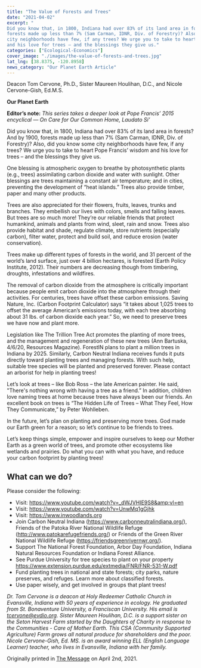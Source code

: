 ```yaml
---
title: "The Value of Forests and Trees"
date: "2021-04-02"
excerpt: "
Did you know that, in 1800, Indiana had over 83% of its land area in forests? And by 1900,
forests made up less than 7% (Sam Carman, IDNR, Div. of Forestry)? Also, did you know some
city neighborhoods have few, if any trees? We urge you to take to heart Pope Francis’ wisdom
and his love for trees – and the blessings they give us."
categories: ["Ecological-Economics"]
cover_image: "./images/the-value-of-forests-and-trees.jpg"
lat_lng: [38.8375, -120.8958]
news_category: "Our Planet Earth Article"
---
```


Deacon Tom Cervone, Ph.D., Sister Maureen Houlihan, D.C., and Nicole Cervone-Gish, Ed.M.S.

**Our Planet Earth**

**Editor’s note:** _This series takes a deeper look at Pope Francis’ 2015 encyclical ― On Care for
Our Common Home, Laudato Si’_

Did you know that, in 1800, Indiana had over 83% of its land area in forests? And by 1900,
forests made up less than 7% (Sam Carman, IDNR, Div. of Forestry)? Also, did you know some
city neighborhoods have few, if any trees? We urge you to take to heart Pope Francis’ wisdom
and his love for trees – and the blessings they give us.

One blessing is atmospheric oxygen to breathe by photosynthetic plants (e.g., trees) assimilating
carbon dioxide and water with sunlight. Other blessings are trees maintaining a constant air
temperature; and in cities, preventing the development of “heat islands.” Trees also provide
timber, paper and many other products.

Trees are also appreciated for their flowers, fruits, leaves, trunks and branches. They embellish
our lives with colors, smells and falling leaves. But trees are so much more! They’re our reliable
friends that protect humankind, animals and plants from wind, sleet, rain and snow. Trees also
provide habitat and shade, regulate climate, store nutrients (especially carbon), filter water,
protect and build soil, and reduce erosion (water conservation).

Trees make up different types of forests in the world, and 31 percent of the world’s land surface,
just over 4 billion hectares, is forested (Earth Policy Institute, 2012). Their numbers are
decreasing though from timbering, droughts, infestations and wildfires.

The removal of carbon dioxide from the atmosphere is critically important because people emit
carbon dioxide into the atmosphere through their activities. For centuries, trees have offset these
carbon emissions. Saving Nature, Inc. (Carbon Footprint Calculator) says “it takes about 1,025
trees to offset the average American’s emissions today, with each tree absorbing about 31 lbs. of
carbon dioxide each year.” So, we need to preserve trees we have now and plant more.

Legislation like The Trillion Tree Act promotes the planting of more trees, and the management
and regeneration of these new trees (Ann Bartuska, 4/6/20, Resources Magazine). ForestIN plans
to plant a million trees in Indiana by 2025. Similarly, Carbon Neutral Indiana receives funds it
puts directly toward planting trees and managing forests. With such help, suitable tree species
will be planted and preserved forever. Please contact an arborist for help in planting trees!

Let’s look at trees – like Bob Ross – the late American painter. He said, &quot;There&#39;s nothing wrong
with having a tree as a friend.” In addition, children love naming trees at home because trees
have always been our friends. An excellent book on trees is “The Hidden Life of Trees – What
They Feel, How They Communicate,” by Peter Wohlleben.

In the future, let’s plan on planting and preserving more trees. God made our Earth green for a
reason; so let’s continue to be friends to trees.

Let’s keep things simple, empower and inspire ourselves to keep our Mother Earth as a green
world of trees, and promote other ecosystems like wetlands and prairies. Do what you can with
what you have, and reduce your carbon footprint by planting trees!

## What can we do?

Please consider the following:

- Visit: https://www.youtube.com/watch?v=_dWJVHIE9S8&amp;vl=en
- Visit: https://www.youtube.com/watch?v=UnwMq1gGjhk
- Visit: https://www.inwoodlands.org
- Join Carbon Neutral Indiana (https://www.carbonneutralindiana.org/), Friends of the
  Patoka River National Wildlife Refuge (http://www.patokarefugefriends.org/) or Friends
  of the Green River National Wildlife Refuge (https://friendsgreenrivernwr.org/).
- Support The National Forest Foundation, Arbor Day Foundation, Indiana Natural
  Resources Foundation or Indiana Forest Alliance.
- See Purdue University for tree species to plant on your property
  https://www.extension.purdue.edu/extmedia/FNR/FNR-531-W.pdf
- Fund planting trees in national and state forests; city parks, nature preserves, and refuges.
  Learn more about classified forests.
- Use paper wisely, and get involved in groups that plant trees!

_Dr. Tom Cervone is a deacon at Holy Redeemer Catholic Church in Evansville, Indiana with 50
years of experience in ecology. He graduated from St. Bonaventure University, a Franciscan
University. His email is tcervone@evdio.org. Sister Maureen Houlihan, D.C. is a support sister
on the Seton Harvest Farm started by the Daughters of Charity in response to the Communities -
Care of Mother Earth. This CSA (Community Supported Agriculture) Farm grows all natural
produce for shareholders and the poor. Nicole Cervone-Gish, Ed. MS. is an award winning ELL
(English Language Learner) teacher, who lives in Evansville, Indiana with her family._

Originally printed in [The Message](https://evdiomessage.org/) on April 2nd, 2021.
